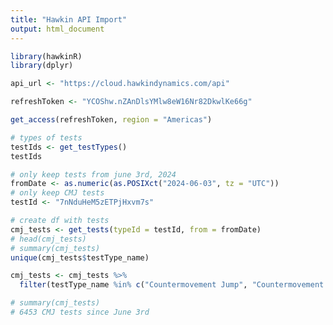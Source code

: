 ---
title: "Hawkin API Import"
output: html_document
---

```{r setup, include=FALSE}
library(hawkinR)
library(dplyr)
```

```{r}
api_url <- "https://cloud.hawkindynamics.com/api"

refreshToken <- "YCOShw.nZAnDlsYMlw8eW16Nr82DkwlKe66g"

get_access(refreshToken, region = "Americas")
```


```{r}
# types of tests 
testIds <- get_testTypes()
testIds

# only keep tests from june 3rd, 2024 
fromDate <- as.numeric(as.POSIXct("2024-06-03", tz = "UTC"))
# only keep CMJ tests 
testId <- "7nNduHeM5zETPjHxvm7s" 

# create df with tests 
cmj_tests <- get_tests(typeId = testId, from = fromDate)
# head(cmj_tests)
# summary(cmj_tests)
unique(cmj_tests$testType_name) 

cmj_tests <- cmj_tests %>%
  filter(testType_name %in% c("Countermovement Jump", "Countermovement Jump-CMJ"))

# summary(cmj_tests) 
# 6453 CMJ tests since June 3rd
```

